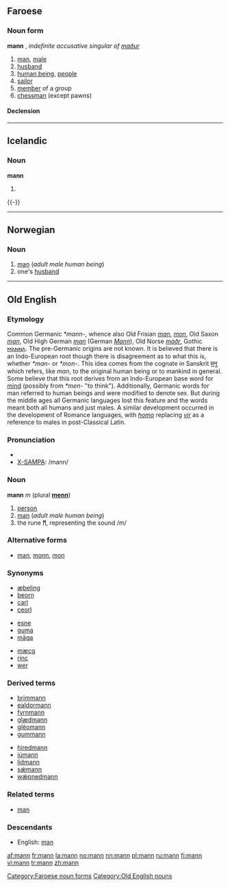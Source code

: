 {{see|Mann}}
==Faroese==

===Noun form===
'''mann''' {{m}}, ''indefinite accusative singular of [[maður]]''

# [[man]], [[male]]
# [[husband]]
# [[human being]], [[people]]
# [[sailor]]
# [[member]] of a group
# [[chessman]] (except pawns)

====Declension====
{{fo-decl-noun-m41|m}}

[[Category:Faroese noun forms]]

----

==Icelandic==
{{Icelandic declension kk sb maður|}}
===Noun===
'''mann''' {{m}}
# {{is-noun forms|case=acc|number=s|a=a|def=in|en1=man|en2=men|is=maður}}
{{-}}
----

==Norwegian==

===Noun===
{{no-noun-irreg|m|[[mannen]]|[[menn]]|[[mennene]]}}

# [[man]] (''adult male human being'')
# one's [[husband]]

----

==Old English==

===Etymology===
Common Germanic ''*mann-'', whence also Old Frisian ''[[man]]'', ''[[mon]]'', Old Saxon ''[[man]]'', Old High German ''[[man]]'' (German ''[[Mann]]''), Old Norse ''[[maðr]]'', Gothic [[𐌼𐌰𐌽𐌽𐌰]].
The pre-Germanic origins are not known. It is believed that there is an Indo-European root though there is disagreement as to what this is, whether ''*man-'' or ''*mon-''. This idea comes from the cognate in Sanskrit [[मनु]] which refers, like ''man'', to the original human being or to mankind in general.
Some believe that this root derives from an Indo-European base word for [[mind]] (possibly from ''*men-'' "to think"). Additionally, Germanic words for man referred to human beings and were modified to denote sex. But during the middle ages all Germanic languages lost this feature and the words meant both all humans and just males. A similar development occurred in the development of Romance languages, with ''[[homo]]'' replacing ''[[vir]]'' as a reference to males in post-Classical Latin.

===Pronunciation===
*{{IPA|/mɑnː/}}
*[[X-SAMPA]]: /mann/

===Noun===
'''mann''' ''m'' (plural '''[[menn]]''')

# [[person]]
# [[man]] (''adult male human being'')
# the rune '''[[ᛗ]]''', representing the sound /m/

===Alternative forms===
*[[man]], [[monn]], [[mon]]

===Synonyms===
{{top3}}
*[[æþeling]]
*[[beorn]]
*[[carl]]
*[[ceorl]]
{{mid3}}
*[[esne]]
*[[guma]]
*[[maga|māga]]
{{mid3}}
*[[mæcg]]
*[[rinc]]
*[[wer#Old English|wer]]
{{bottom}}

===Derived terms===
{{top2}}
*[[brimmann]]
*[[ealdormann]]
*[[fyrnmann]]
*[[glædmann]]
*[[gleomann|gléomann]]
*[[gummann]]
{{mid2}}
*[[hiredmann]]
*[[iumann|iúmann]]
*[[lidmann]]
*[[sæmann|sǽmann]]
*[[wæpnedmann|wǽpnedmann]]
{{bottom}}

===Related terms===
*[[man#Old English|man]]<!-- — "[some]one"-->

===Descendants===
*English: [[man]]

[[Category:Old English nouns]]

[[af:mann]]
[[fr:mann]]
[[la:mann]]
[[no:mann]]
[[nn:mann]]
[[pl:mann]]
[[ru:mann]]
[[fi:mann]]
[[vi:mann]]
[[tr:mann]]
[[zh:mann]]